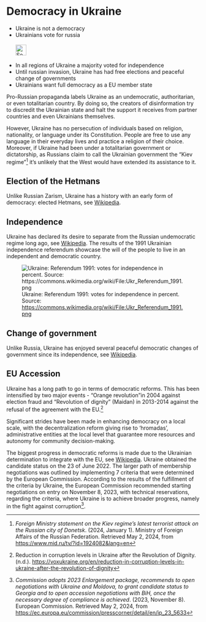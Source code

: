 # Democracy in Ukraine {#sec-democracy-ukraine}

\index{Referendum}
\index{Elections}
\index{Democracy}

::: {.callout-caution title="Myth"}
- Ukraine is not a democracy
- Ukrainians vote for russia  
[<br>![Search for topic in EUvsDisinfo](../all_common_img/EUvsDisinfo_400x240.jpg){height=2em}](https://euvsdisinfo.eu/disinformation-cases/?text=(referendum%7Celections%7Coligarchy)%20Ukraine&sort=relevance)
:::

::: {.callout-tip title="Truth"}
- In all regions of Ukraine a majority voted for independence 
- Until russian invasion, Ukraine has had free elections and peaceful change of governments
- Ukrainians want full democracy as a EU member state
:::

Pro-Russian propaganda labels Ukraine as an undemocratic, authoritarian, or even totalitarian country. By doing so, the creators of disinformation try to discredit the Ukrainian state and halt the support it receives from partner countries and even Ukrainians themselves. 

However, Ukraine has no persecution of individuals based on religion, nationality, or language under its Constitution. People are free to use any language in their everyday lives and practice a religion of their choice. Moreover, if Ukraine had been under a totalitarian government or dictatorship, as Russians claim to call the Ukrainian government the “Kiev regime”[^democracy-ukraine-1] it's unlikely that the West would have extended its assistance to it. 


## Election of the Hetmans

Unlike Russian Zarism, Ukraine has a history with an early form of democracy: elected Hetmans, see [Wikipedia](https://en.wikipedia.org/wiki/Cossack_Hetmanate).


## Independence

Ukraine has declared its desire to separate from the Russian undemocratic regime long ago, see [Wikipedia](https://en.wikipedia.org/wiki/1991_Ukrainian_independence_referendum). The results of the 1991 Ukrainian independence referendum showcase the will of the people to live in an independent and democratic country. 

![Ukraine: Referendum 1991: votes for independence in percent.  
Source: [https://commons.wikimedia.org/wiki/File:Ukr_Referendum_1991.png](https://commons.wikimedia.org/wiki/File:Ukr_Referendum_1991.png)](624px-Ukr_Referendum_1991.jpg)


## Change of government

Unlike Russia, Ukraine has enjoyed several peaceful democratic changes of government since its independence, see [Wikipedia](https://de.wikipedia.org/wiki/Geschichte_der_Ukraine_(seit_1991)).


## EU Accession

Ukraine has a long path to go in terms of democratic reforms. This has been intensified by two major events \- “Orange revolution”in 2004 against election fraud and “Revolution of dignity” (Maidan) in 2013-2014 against the refusal of the agreement with the EU.[^democracy-ukraine-2]

Significant strides have been made in enhancing democracy on a local scale, with the decentralization reform giving rise to ‘hromadas’, administrative entities at the local level that guarantee more resources and autonomy for community decision-making.

The biggest progress in democratic reforms is made due to the Ukrainian determination to integrate with the EU, see [Wikipedia](https://en.wikipedia.org/wiki/Accession_of_Ukraine_to_the_European_Union). Ukraine obtained the candidate status on the 23 of June 2022\. The larger path of membership negotiations was outlined by implementing 7 criteria that were determined by the European Commission. According to the results of the fulfillment of the criteria by Ukraine, the European Commission recommended starting negotiations on entry on November 8, 2023, with technical reservations, regarding the criteria, where Ukraine is to achieve broader progress, namely in the fight against corruption[^democracy-ukraine-3].


[^democracy-ukraine-1]:  *Foreign Ministry statement on the Kiev regime’s latest terrorist attack on the Russian city of Donetsk*. (2024, January 1). Ministry of Foreign Affairs of the Russian Federation. Retrieved May 2, 2024, from [https://www.mid.ru/tv/?id=1924082\&lang=en](https://www.mid.ru/tv/?id=1924082\&lang=en)

[^democracy-ukraine-2]:  Reduction in corruption levels in Ukraine after the Revolution of Dignity. (n.d.). [https://voxukraine.org/en/reduction-in-corruption-levels-in-ukraine-after-the-revolution-of-dignity](https://voxukraine.org/en/reduction-in-corruption-levels-in-ukraine-after-the-revolution-of-dignity)

[^democracy-ukraine-3]:  *Commission adopts 2023 Enlargement package, recommends to open negotiations with Ukraine and Moldova, to grant candidate status to Georgia and to open accession negotiations with BiH, once the necessary degree of compliance is achieved*. (2023, November 8). European Commission. Retrieved May 2, 2024, from [https://ec.europa.eu/commission/presscorner/detail/en/ip\_23\_5633](https://ec.europa.eu/commission/presscorner/detail/en/ip\_23\_5633)

